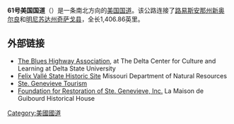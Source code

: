 '''61号美国国道'''（{{lang-en|'''U.S. Route 61'''}}）是一条南北方向的[[美国国道|美国国道]]。该公路连接了[[路易斯安那州|路易斯安那州]][[新奥尔良|新奥尔良]]和[[明尼苏达州|明尼苏达州]][[奇萨戈县_(明尼苏达州)|奇萨戈县]]，全长1,406.86英里。

== 外部链接 ==
* [https://web.archive.org/web/20051210043323/http://www.blueshighway.org/ The Blues Highway Association], at The Delta Center for Culture and Learning at Delta State University
* [https://web.archive.org/web/20090415160112/http://www.mostateparks.com/felixvalle.htm Felix Vallé State Historic Site] Missouri Department of Natural Resources
* [http://www.visitstegen.com Ste. Genevieve Tourism]{{Wayback|url=http://www.visitstegen.com/ |date=20200809014646 }}
* [https://archive.is/20130414230420/http://historicstegen.org/Guibourd.html Foundation for Restoration of Ste. Genevieve, Inc.] La Maison de Guibourd Historical House
{{美国国道}}
[[Category:美國國道|Category:美國國道]]